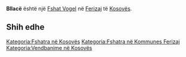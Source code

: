 {{Fshat në Kosovës
 | Emri                = Bllacë
| sqi_N_name = Bllacë
| sqi_N_FULL_NAME_RO = Bllacë
| sqi_N_FULL_NAME_ND_RO = Bllace
| sqi_N_SORT_NAME_RG = BLLACE
| sqi_N_FULL_NAME_RG = Bllacë
| sqi_N_FULL_NAME_ND_RG = Bllace
| srp_N_name = Blace
| srp_N_FULL_NAME_RO = Blace
| srp_N_FULL_NAME_ND_RO = Blace
| srp_N_SORT_NAME_RG = BLACE
| srp_N_FULL_NAME_RG = Blace
| srp_N_FULL_NAME_ND_RG = Blace
| srp_NS_name = Блаце
| srp_NS_FULL_NAME_RO = Блаце
| srp_NS_FULL_NAME_ND_RO = Блаце
| srp_NS_SORT_NAME_RG = БЛАЦЕ
| srp_NS_FULL_NAME_RG = Блаце
| srp_NS_FULL_NAME_ND_RG = Блаце

 | Emri (Rasa dhanore) = 
 | Figura              = 
 | Shteti              = Kosovo
 | Komuna              = Ferizaj
 | Kodi postar         = 
 | Sipërfaqja          = 

 | Popullsia           = 

 | Regj. i popullsisë  = 
 | Dend. e popullsisë  = 
 | Faqja zyrtare       = 
 <!--- Koordinatat ----> 
 | Gjerësia            = 42.423056
 | Gjatësia            = 20.8625
 | Lartësia            = 
}}
'''Bllacë''' është një [[Fshat Vogel]] në [[Ferizaj]] të [[Kosovës]].

<!-- == Gjeografia == -->
<!-- == Historia == -->
<!-- == Demografia == -->
== Shih edhe ==
{{Komuna Ferizaj}}
{{Kosovo-Administrata-Cung}}

[[Kategoria:Fshatra në Kosovës]]
[[Kategoria:Fshatra në Kommunes Ferizaj]]
[[Kategoria:Vendbanime në Kosovës]]